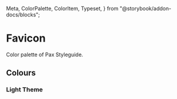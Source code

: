   Meta,
  ColorPalette,
  ColorItem,
  Typeset,
} from "@storybook/addon-docs/blocks";

<Meta title="Branding/Favicon" />

# Favicon

Color palette of Pax Styleguide.

## Colours

### Light Theme

<ColorPalette>
  <ColorItem
    title="theme.color.background"
    subtitle="Prune"
    colors={['#3b3a53']}
  />
</ColorPalette>